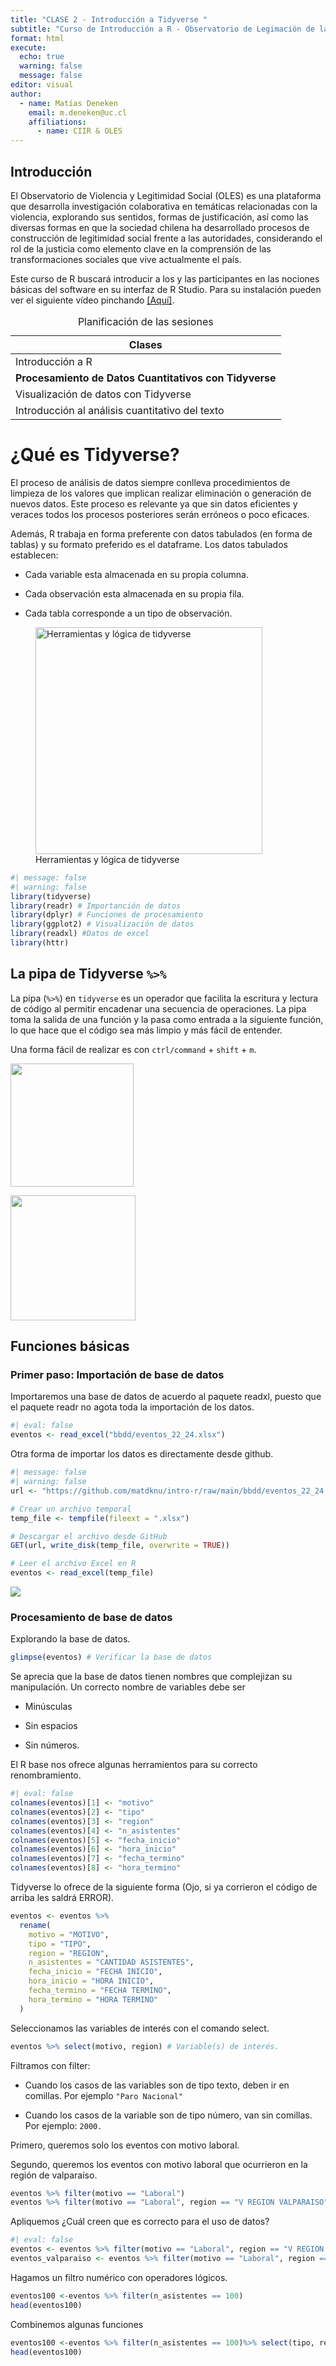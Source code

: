 ```yaml
---
title: "CLASE 2 - Introducción a Tidyverse "
subtitle: "Curso de Introducción a R - Observatorio de Legimación de la Violencia (OLES)"
format: html
execute:
  echo: true
  warning: false
  message: false
editor: visual
author:
  - name: Matías Deneken
    email: m.deneken@uc.cl
    affiliations:
      - name: CIIR & OLES
---
```


## Introducción

El Observatorio de Violencia y Legitimidad Social (OLES) es una plataforma que desarrolla investigación colaborativa en temáticas relacionadas con la violencia, explorando sus sentidos, formas de justificación, así como las diversas formas en que la sociedad chilena ha desarrollado procesos de construcción de legitimidad social frente a las autoridades, considerando el rol de la justicia como elemento clave en la comprensión de las transformaciones sociales que vive actualmente el país.

Este curso de R buscará introducir a los y las participantes en las nociones básicas del software en su interfaz de R Studio. Para su instalación pueden ver el siguiente vídeo pinchando [\[Aquí\]](https://www.youtube.com/watch?v=RtkCAKXsVbw&t=204s).

| Clases                                                 |
|--------------------------------------------------------|
| Introducción a R                                       |
| **Procesamiento de Datos Cuantitativos con Tidyverse** |
| Visualización de datos con Tidyverse                   |
| Introducción al análisis cuantitativo del texto        |

: Planificación de las sesiones

# ¿Qué es Tidyverse?

El proceso de análisis de datos siempre conlleva procedimientos de limpieza de los valores que implican realizar eliminación o generación de nuevos datos. Este proceso es relevante ya que sin datos eficientes y veraces todos los procesos posteriores serán erróneos o poco eficaces.

Además, R trabaja en forma preferente con datos tabulados (en forma de tablas) y su formato preferido es el dataframe. Los datos tabulados establecen:

-   Cada variable esta almacenada en su propia columna.

-   Cada observación esta almacenada en su propia fila.

-   Cada tabla corresponde a un tipo de observación.

![Herramientas y lógica de tidyverse](images/tidyverse.png){fig-alt="Herramientas y lógica de tidyverse" fig-align="center" width="363"}

```r
#| message: false
#| warning: false
library(tidyverse)
library(readr) # Importanción de datos
library(dplyr) # Funciones de procesamiento
library(ggplot2) # Visualización de datos
library(readxl) #Datos de excel
library(httr)
```

## La pipa de Tidyverse `%>%`

La pipa (`%>%`) en `tidyverse` es un operador que facilita la escritura y lectura de código al permitir encadenar una secuencia de operaciones. La pipa toma la salida de una función y la pasa como entrada a la siguiente función, lo que hace que el código sea más limpio y más fácil de entender.

Una forma fácil de realizar es con `ctrl/command` + `shift` + `m`.

![](images/mipa-magrit.jpeg){fig-align="left" width="197"}

![](images/pipa-tidyvers.webp){fig-align="right" width="200"}

## Funciones básicas

### Primer paso: Importación de base de datos

Importaremos una base de datos de acuerdo al paquete readxl, puesto que el paquete readr no agota toda la importación de los datos.

```r
#| eval: false
eventos <- read_excel("bbdd/eventos_22_24.xlsx")
```

Otra forma de importar los datos es directamente desde github.

```r
#| message: false
#| warning: false
url <- "https://github.com/matdknu/intro-r/raw/main/bbdd/eventos_22_24.xlsx"

# Crear un archivo temporal
temp_file <- tempfile(fileext = ".xlsx")

# Descargar el archivo desde GitHub
GET(url, write_disk(temp_file, overwrite = TRUE))

# Leer el archivo Excel en R
eventos <- read_excel(temp_file)
```

![](images/captura-link.png){fig-align="center"}

### Procesamiento de base de datos

Explorando la base de datos.

```r
glimpse(eventos) # Verificar la base de datos
```

Se aprecia que la base de datos tienen nombres que complejizan su manipulación. Un correcto nombre de variables debe ser

-   Minúsculas

-   Sin espacios

-   Sin números.

El R base nos ofrece algunas herramientos para su correcto renombramiento.

```r
#| eval: false
colnames(eventos)[1] <- "motivo"
colnames(eventos)[2] <- "tipo"
colnames(eventos)[3] <- "region"
colnames(eventos)[4] <- "n_asistentes"
colnames(eventos)[5] <- "fecha_inicio"
colnames(eventos)[6] <- "hora_inicio"
colnames(eventos)[7] <- "fecha_termino"
colnames(eventos)[8] <- "hora_termino"
```

Tidyverse lo ofrece de la siguiente forma (Ojo, si ya corrieron el código de arriba les saldrá ERROR).

```r
eventos <- eventos %>%
  rename(
    motivo = "MOTIVO",
    tipo = "TIPO",
    region = "REGION",
    n_asistentes = "CANTIDAD ASISTENTES",
    fecha_inicio = "FECHA INICIO",
    hora_inicio = "HORA INICIO",
    fecha_termino = "FECHA TERMINO",
    hora_termino = "HORA TERMINO"
  )
```

Seleccionamos las variables de interés con el comando select.

```r
eventos %>% select(motivo, region) # Variable(s) de interés.
```

Filtramos con filter:

-   Cuando los casos de las variables son de tipo texto, deben ir en comillas. Por ejemplo `"Paro Nacional"`

-   Cuando los casos de la variable son de tipo número, van sin comillas. Por ejemplo: `2000.`

Primero, queremos solo los eventos con motivo laboral.

Segundo, queremos los eventos con motivo laboral que ocurrieron en la región de valparaíso.

```r
eventos %>% filter(motivo == "Laboral")
eventos %>% filter(motivo == "Laboral", region == "V REGION VALPARAISO") #Filtramos
```

Apliquemos ¿Cuál creen que es correcto para el uso de datos?

```r
#| eval: false
eventos <- eventos %>% filter(motivo == "Laboral", region == "V REGION VALPARAISO") #Filtramos
eventos_valparaiso <- eventos %>% filter(motivo == "Laboral", region == "V REGION VALPARAISO") #Filtramos

```

Hagamos un filtro numérico con operadores lógicos.

```r
eventos100 <-eventos %>% filter(n_asistentes == 100) 
head(eventos100)
```

Combinemos algunas funciones

```r
eventos100 <-eventos %>% filter(n_asistentes == 100)%>% select(tipo, region, fecha_inicio)
head(eventos100)
```
